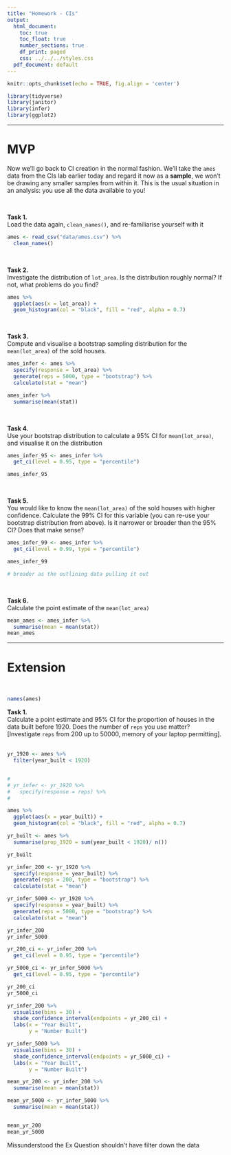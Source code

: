 ```yaml
---
title: "Homework - CIs"
output:
  html_document:
    toc: true
    toc_float: true
    number_sections: true
    df_print: paged
    css: ../../../styles.css
  pdf_document: default
---
```


```r
knitr::opts_chunk$set(echo = TRUE, fig.align = 'center')
```

```r
library(tidyverse)
library(janitor)
library(infer)
library(ggplot2)
```



<hr>

# MVP

Now we'll go back to CI creation in the normal fashion. We'll take the `ames` data from the CIs lab earlier today and regard it now as a **sample**, we won't be drawing any smaller samples from within it. This is the usual situation in an analysis: you use all the data available to you!

<br>

**Task 1.**  
Load the data again, `clean_names()`, and re-familiarise yourself with it
```r
ames <- read_csv("data/ames.csv") %>% 
  clean_names()
```

<br>

**Task 2.**  
Investigate the distribution of `lot_area`. Is the distribution roughly normal? If not, what problems do you find?
```r
ames %>% 
  ggplot(aes(x = lot_area)) +
  geom_histogram(col = "black", fill = "red", alpha = 0.7)
```


<br>

**Task 3.**  
Compute and visualise a bootstrap sampling distribution for the `mean(lot_area)` of the sold houses.
```r
ames_infer <- ames %>% 
  specify(response = lot_area) %>% 
  generate(reps = 5000, type = "bootstrap") %>% 
  calculate(stat = "mean")

ames_infer %>% 
  summarise(mean(stat))
```

<br>

**Task 4.**  
Use your bootstrap distribution to calculate a $95\%$ CI for `mean(lot_area)`, and visualise it on the distribution
```r
ames_infer_95 <- ames_infer %>% 
  get_ci(level = 0.95, type = "percentile")

ames_infer_95
```

<br>

**Task 5.**  
You would like to know the `mean(lot_area)` of the sold houses with higher confidence. Calculate the $99\%$ CI for this variable (you can re-use your bootstrap distribution from above). Is it narrower or broader than the $95\%$ CI? Does that make sense?
```r
ames_infer_99 <- ames_infer %>% 
  get_ci(level = 0.99, type = "percentile")

ames_infer_99

# broader as the outlining data pulling it out
```

<br>

**Task 6.**  
Calculate the point estimate of the `mean(lot_area)`
```r
mean_ames <- ames_infer %>% 
  summarise(mean = mean(stat))
mean_ames
```

<hr>

# Extension

<br>
```r
names(ames)
```

**Task 1.**  
Calculate a point estimate and $95\%$ CI for the proportion of houses in the data built before 1920.  Does the number of `reps` you use matter? [Investigate `reps` from $200$ up to $50000$, memory of your laptop permitting].
<br><br>
```r
yr_1920 <- ames %>%
  filter(year_built < 1920)


# 
# yr_infer <- yr_1920 %>% 
#   specify(response = reps) %>% 
#   
```

```r
ames %>% 
  ggplot(aes(x = year_built)) + 
  geom_histogram(col = "black", fill = "red", alpha = 0.7) 
```


```r
yr_built <- ames %>% 
  summarise(prop_1920 = sum(year_built < 1920)/ n())

yr_built
```

```r
yr_infer_200 <- yr_1920 %>% 
  specify(response = year_built) %>% 
  generate(reps = 200, type = "bootstrap") %>% 
  calculate(stat = "mean")

yr_infer_5000 <- yr_1920 %>% 
  specify(response = year_built) %>% 
  generate(reps = 5000, type = "bootstrap") %>% 
  calculate(stat = "mean")

yr_infer_200
yr_infer_5000
```

```r
yr_200_ci <- yr_infer_200 %>% 
  get_ci(level = 0.95, type = "percentile")

yr_5000_ci <- yr_infer_5000 %>% 
  get_ci(level = 0.95, type = "percentile")

yr_200_ci
yr_5000_ci
```

```r
yr_infer_200 %>% 
  visualise(bins = 30) +
  shade_confidence_interval(endpoints = yr_200_ci) +
  labs(x = "Year Built",
       y = "Number Built")

yr_infer_5000 %>% 
  visualise(bins = 30) +
  shade_confidence_interval(endpoints = yr_5000_ci) +
  labs(x = "Year Built",
       y = "Number Built")
```


```r
mean_yr_200 <- yr_infer_200 %>% 
  summarise(mean = mean(stat))

mean_yr_5000 <- yr_infer_5000 %>% 
  summarise(mean = mean(stat))


mean_yr_200
mean_yr_5000
```

Missunderstood the Ex Question shouldn't have filter down the data


```r

```


